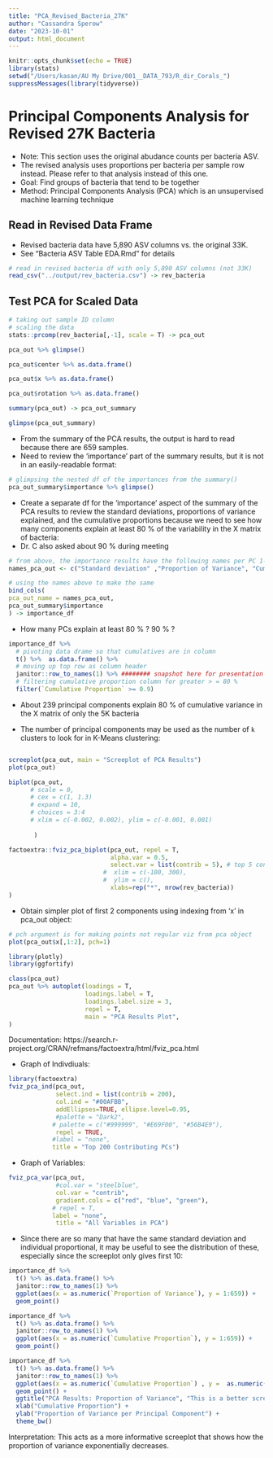 ```yaml
---
title: "PCA_Revised_Bacteria_27K"
author: "Cassandra Sperow"
date: "2023-10-01"
output: html_document
---
```


```r
knitr::opts_chunk$set(echo = TRUE)
library(stats)
setwd("/Users/kasan/AU My Drive/001__DATA_793/R_dir_Corals_")
suppressMessages(library(tidyverse))
```

# Principal Components Analysis for Revised 27K Bacteria

- Note: This section uses the original abudance counts per bacteria ASV. 
- The revised analysis uses proportions per bacteria per sample row instead. Please refer to that analysis instead of this one. 
- Goal: Find groups of bacteria that tend to be together
- Method: Principal Components Analysis (PCA) which is an unsupervised machine learning technique

## Read in Revised Data Frame
- Revised bacteria data have 5,890 ASV columns vs. the original 33K. 
- See "Bacteria ASV Table EDA.Rmd" for details
```r
# read in revised bacteria df with only 5,890 ASV columns (not 33K)
read_csv("../output/rev_bacteria.csv") -> rev_bacteria
```

## Test PCA for Scaled Data

```r
# taking out sample ID column
# scaling the data
stats::prcomp(rev_bacteria[,-1], scale = T) -> pca_out
```

```r
pca_out %>% glimpse()

pca_out$center %>% as.data.frame()

pca_out$x %>% as.data.frame()

pca_out$rotation %>% as.data.frame()
```

```r
summary(pca_out) -> pca_out_summary

glimpse(pca_out_summary)
```
- From the summary of the PCA results, the output is hard to read because there are 659 samples. 
- Need to review the 'importance' part of the summary results, but it is not in an easily-readable format: 
```r
# glimpsing the nested df of the importances from the summary()
pca_out_summary$importance %>% glimpse()
```

- Create a separate df for the 'importance' aspect of the summary of the PCA results to review the standard deviations, proportions of variance explained, and the cumulative proportions because we need to see how many components explain at least 80 % of the variability in the X matrix of bacteria:
- Dr. C also asked about 90 % during meeting
```r
# from above, the importance results have the following names per PC 1-659
names_pca_out <- c("Standard deviation" ,"Proportion of Variance", "Cumulative Proportion")

# using the names above to make the same 
bind_cols(
pca_out_name = names_pca_out, 
pca_out_summary$importance
) -> importance_df
```

- How many PCs explain at least 80 % ?  90 % ?
```r
importance_df %>% 
  # pivoting data drame so that cumulatives are in column
  t() %>%  as.data.frame() %>% 
  # moving up top row as column header
  janitor::row_to_names(1) %>% ######## snapshot here for presentation
  # filtering cumulative proportion column for greater > = 80 %
  filter(`Cumulative Proportion` >= 0.9)

```
- About 239 principal components explain 80 % of cumulative variance in the X matrix of only the 5K bacteria

- The number of principal components may be used as the number of ```k``` clusters to look for in K-Means clustering: 

```r

```



```r
screeplot(pca_out, main = "Screeplot of PCA Results")
plot(pca_out)
```

```r
biplot(pca_out, 
      # scale = 0, 
      # cex = c(1, 1.3)
      # expand = 10,
      # choices = 3:4
      # xlim = c(-0.002, 0.002), ylim = c(-0.001, 0.001)
      
       )
```


```r
factoextra::fviz_pca_biplot(pca_out, repel = T, 
                            alpha.var = 0.5,
                            select.var = list(contrib = 5), # top 5 contributors are blue arrows in the plot amongst others
                          #  xlim = c(-100, 300), 
                          #  ylim = c(),
                            xlabs=rep("*", nrow(rev_bacteria))
)
```
- Obtain simpler plot of first 2 components using indexing from 'x' in pca_out object:
```r
# pch argument is for making points not regular viz from pca object
plot(pca_out$x[,1:2], pch=1)
```

```r
library(plotly)
library(ggfortify)
```

```r
class(pca_out)
pca_out %>% autoplot(loadings = T, 
                     loadings.label = T, 
                     loadings.label.size = 3, 
                     repel = T, 
                     main = "PCA Results Plot", 
)
```

Documentation: https://search.r-project.org/CRAN/refmans/factoextra/html/fviz_pca.html

- Graph of Indivdiuals:
```r
library(factoextra)
fviz_pca_ind(pca_out, 
             select.ind = list(contrib = 200),
             col.ind = "#00AFBB",
             addEllipses=TRUE, ellipse.level=0.95, 
             #palette = "Dark2",
            # palette = c("#999999", "#E69F00", "#56B4E9"),
             repel = TRUE, 
            #label = "none",
            title = "Top 200 Contributing PCs")
```

- Graph of Variables: 
```r
fviz_pca_var(pca_out, 
             #col.var = "steelblue", 
             col.var = "contrib", 
             gradient.cols = c("red", "blue", "green"), 
            # repel = T, 
            label = "none",
             title = "All Variables in PCA")
```
- Since there are so many that have the same standard deviation and individual proportional, it may be useful to see the distribution of these, especially since the screeplot only gives first 10:
```r
importance_df %>% 
  t() %>% as.data.frame() %>% 
  janitor::row_to_names(1) %>% 
  ggplot(aes(x = as.numeric(`Proportion of Variance`), y = 1:659)) +
  geom_point()

importance_df %>% 
  t() %>% as.data.frame() %>% 
  janitor::row_to_names(1) %>% 
  ggplot(aes(x = as.numeric(`Cumulative Proportion`), y = 1:659)) +
  geom_point()

importance_df %>% 
  t() %>% as.data.frame() %>% 
  janitor::row_to_names(1) %>% 
  ggplot(aes(x = as.numeric(`Cumulative Proportion`) , y =  as.numeric(`Proportion of Variance`))) +
  geom_point() +
  ggtitle("PCA Results: Proportion of Variance", "This is a better screeplot showing all PCs") +
  xlab("Cumulative Proportion") +
  ylab("Proportion of Variance per Principal Component") +
  theme_bw()
```
Interpretation: This acts as a more informative screeplot that shows how the proportion of variance  exponentially decreases. 




```r
```


```r
```


```r
```


```r
```

